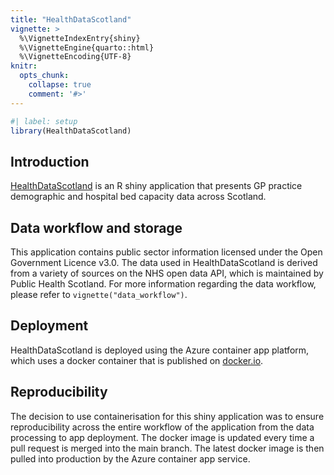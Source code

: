 ```yaml
---
title: "HealthDataScotland"
vignette: >
  %\VignetteIndexEntry{shiny}
  %\VignetteEngine{quarto::html}
  %\VignetteEncoding{UTF-8}
knitr:
  opts_chunk:
    collapse: true
    comment: '#>'
---
```


```r
#| label: setup
library(HealthDataScotland)
```

## Introduction

[HealthDataScotland](https://www.healthdatascotland.co.uk){target="_blank"} is
an R shiny application that presents GP practice demographic and hospital bed
capacity data across Scotland.

## Data workflow and storage

This application contains public sector information licensed under the Open
Government Licence v3.0. The data used in HealthDataScotland is derived from a
variety of sources on the NHS open data API, which is maintained by Public
Health Scotland. For more information regarding the data workflow, please refer
to `vignette("data_workflow")`.

## Deployment

HealthDataScotland is deployed using the Azure container app platform, which uses
a docker container that is published on
[docker.io](https://hub.docker.com/repository/docker/jsleight1/healthdatascotland).

## Reproducibility

The decision to use containerisation for this shiny application was to ensure
reproducibility across the entire workflow of the application from the data
processing to app deployment. The docker image is updated every time a pull
request is merged into the main branch. The latest docker image is then pulled
into production by the Azure container app service.

